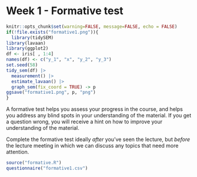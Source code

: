 # Week 1 - Formative test

```{r include=FALSE}
knitr::opts_chunk$set(warning=FALSE, message=FALSE, echo = FALSE)
if(!file.exists("formative1.png")){
  library(tidySEM)
library(lavaan)
library(ggplot2)
df <- iris[ , 1:4]
names(df) <- c("y_1", "x", "y_2", "y_3")
set.seed(58)
tidy_sem(df) |>
  measurement() |>
  estimate_lavaan() |>
  graph_sem(fix_coord = TRUE) -> p
ggsave("formative1.png", p, "png")
}
```

A formative test helps you assess your progress in the course, and helps you address any blind spots in your understanding of the material.
If you get a question wrong, you will receive a hint on how to improve your understanding of the material.

Complete the formative test ideally *after* you've seen the lecture, but *before* the lecture meeting in which we can discuss any topics that need more attention.

```{r results = "asis", echo = FALSE}
source("formative.R")
questionnaire("formative1.csv")
```

